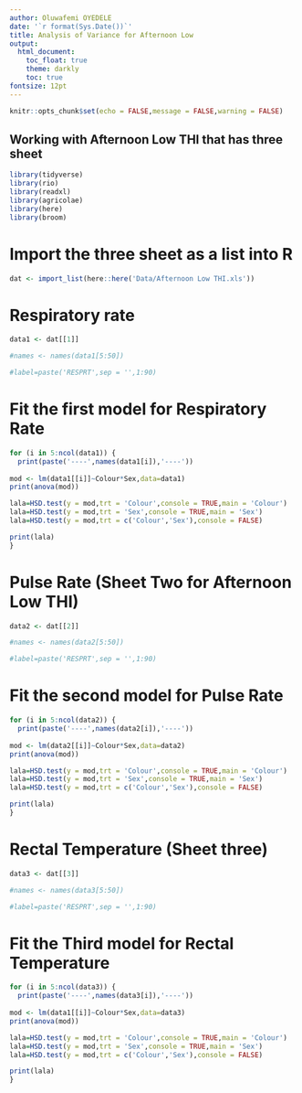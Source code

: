 ```yaml
---
author: Oluwafemi OYEDELE
date: '`r format(Sys.Date())`'
title: Analysis of Variance for Afternoon Low
output:
  html_document:
    toc_float: true
    theme: darkly
    toc: true
fontsize: 12pt
---
```



```r
knitr::opts_chunk$set(echo = FALSE,message = FALSE,warning = FALSE)
```

## Working with Afternoon Low THI that has three sheet  

```r
library(tidyverse)
library(rio)
library(readxl)
library(agricolae)
library(here)
library(broom)
```

# Import the three sheet as a list into R

```r
dat <- import_list(here::here('Data/Afternoon Low THI.xls'))
```


# Respiratory rate

```r
data1 <- dat[[1]]

#names <- names(data1[5:50])

#label=paste('RESPRT',sep = '',1:90)
```
# Fit the first model for Respiratory Rate  

```r
for (i in 5:ncol(data1)) {
  print(paste('----',names(data1[i]),'----'))
  
mod <- lm(data1[[i]]~Colour*Sex,data=data1)
print(anova(mod))

lala=HSD.test(y = mod,trt = 'Colour',console = TRUE,main = 'Colour')
lala=HSD.test(y = mod,trt = 'Sex',console = TRUE,main = 'Sex')
lala=HSD.test(y = mod,trt = c('Colour','Sex'),console = FALSE)

print(lala)
}
```

# Pulse Rate (Sheet Two for Afternoon Low THI)

```r
data2 <- dat[[2]]

#names <- names(data2[5:50])

#label=paste('RESPRT',sep = '',1:90)
```
# Fit the second model for Pulse Rate
```r
for (i in 5:ncol(data2)) {
  print(paste('----',names(data2[i]),'----'))
  
mod <- lm(data2[[i]]~Colour*Sex,data=data2)
print(anova(mod))

lala=HSD.test(y = mod,trt = 'Colour',console = TRUE,main = 'Colour')
lala=HSD.test(y = mod,trt = 'Sex',console = TRUE,main = 'Sex')
lala=HSD.test(y = mod,trt = c('Colour','Sex'),console = FALSE)

print(lala)
}

```


# Rectal Temperature (Sheet three)

```r
data3 <- dat[[3]]

#names <- names(data3[5:50])

#label=paste('RESPRT',sep = '',1:90)
```
# Fit the Third model for Rectal Temperature
```r
for (i in 5:ncol(data3)) {
  print(paste('----',names(data3[i]),'----'))
  
mod <- lm(data1[[i]]~Colour*Sex,data=data3)
print(anova(mod))

lala=HSD.test(y = mod,trt = 'Colour',console = TRUE,main = 'Colour')
lala=HSD.test(y = mod,trt = 'Sex',console = TRUE,main = 'Sex')
lala=HSD.test(y = mod,trt = c('Colour','Sex'),console = FALSE)

print(lala)
}
```
